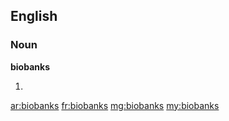 ==English==

===Noun===
'''biobanks'''

# {{plural of|biobank}}

[[ar:biobanks]]
[[fr:biobanks]]
[[mg:biobanks]]
[[my:biobanks]]